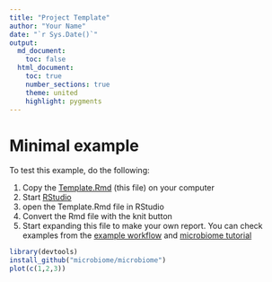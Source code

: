 ```yaml
---
title: "Project Template"
author: "Your Name"
date: "`r Sys.Date()`"
output:
  md_document:
    toc: false
  html_document:
    toc: true
    number_sections: true
    theme: united
    highlight: pygments
---
```

<!--
  %\VignetteEngine{knitr::rmarkdown}
  %\VignetteIndexEntry{Project Template}
  %\usepackage[utf8]{inputenc}
-->


Minimal example
===========

To test this example, do the following:

 1. Copy the [Template.Rmd](https://github.com/microbiome/microbiome/tree/master/vignettes/Template.Rmd) (this file) on your computer
 1. Start [RStudio](http://www.rstudio.com/)
 1. open the Template.Rmd file in RStudio
 1. Convert the Rmd file with the knit button
 1. Start expanding this file to make your own report. You can check examples from the [example workflow](https://github.com/microbiome/microbiome/blob/master/vignettes/Atlas.Rmd) and [microbiome tutorial](https://github.com/microbiome/microbiome/blob/master/vignettes/vignette.md)


```r
library(devtools)
install_github("microbiome/microbiome")
plot(c(1,2,3))
```


